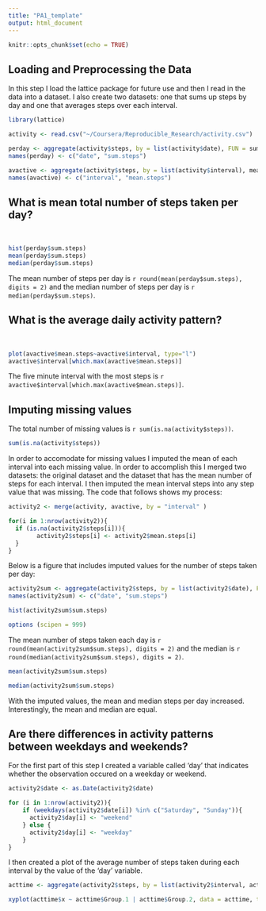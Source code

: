 ```yaml
---
title: "PA1_template"
output: html_document
---
```


```r
knitr::opts_chunk$set(echo = TRUE)
```

## Loading and Preprocessing the Data

In this step I load the lattice package for future use and then I read in the data into a dataset. I also create two datasets: one that sums up steps by day and one that averages steps over each interval. 

```r

library(lattice)

activity <- read.csv("~/Coursera/Reproducible_Research/activity.csv")

perday <- aggregate(activity$steps, by = list(activity$date), FUN = sum, na.rm = TRUE)
names(perday) <- c("date", "sum.steps")

avactive <- aggregate(activity$steps, by = list(activity$interval), mean, na.rm = TRUE)
names(avactive) <- c("interval", "mean.steps")

```

## What is mean total number of steps taken per day?  
<br>
```r
hist(perday$sum.steps)
mean(perday$sum.steps)
median(perday$sum.steps)
```

The mean number of steps per day is `r round(mean(perday$sum.steps), digits = 2)` and the median number of steps per day is `r median(perday$sum.steps)`.

## What is the average daily activity pattern?
<br>
```r
plot(avactive$mean.steps~avactive$interval, type="l")
avactive$interval[which.max(avactive$mean.steps)]
```
The five minute interval with the most steps is `r avactive$interval[which.max(avactive$mean.steps)]`.

## Imputing missing values

The total number of missing values is `r sum(is.na(activity$steps))`.

```r
sum(is.na(activity$steps))
```

In order to accomodate for missing values I imputed the mean of each interval into each missing value. In order to accomplish this I merged two datasets: the original dataset and the dataset that has the mean number of steps for each interval. I then imputed the mean interval steps into any step value that was missing. The code that follows shows my process:

```r
activity2 <- merge(activity, avactive, by = "interval" )

for(i in 1:nrow(activity2)){
  if (is.na(activity2$steps[i])){ 
        activity2$steps[i] <- activity2$mean.steps[i]
  }
}
```

Below is a figure that includes imputed values for the number of steps taken per day:

```r
activity2sum <- aggregate(activity2$steps, by = list(activity2$date), FUN = sum)
names(activity2sum) <- c("date", "sum.steps")

hist(activity2sum$sum.steps)

options (scipen = 999)
```

The mean number of steps taken each day is `r round(mean(activity2sum$sum.steps), digits = 2)` and the median is `r round(median(activity2sum$sum.steps), digits = 2)`.

```r
mean(activity2sum$sum.steps)

median(activity2sum$sum.steps)
```

With the imputed values, the mean and median steps per day increased. Interestingly, the mean and median are equal. 

## Are there differences in activity patterns between weekdays and weekends?

For the first part of this step I created a variable called 'day' that indicates whether the observation occured on a weekday or weekend.

```r
activity2$date <- as.Date(activity2$date)

for (i in 1:nrow(activity2)){
    if (weekdays(activity2$date[i]) %in% c("Saturday", "Sunday")){
      activity2$day[i] <- "weekend"
    } else {
      activity2$day[i] <- "weekday"
    }
}
```

I then created a plot of the average number of steps taken during each interval by the value of the 'day' variable. 

```r
acttime <- aggregate(activity2$steps, by = list(activity2$interval, activity2$day), FUN = mean)

xyplot(acttime$x ~ acttime$Group.1 | acttime$Group.2, data = acttime, type = "l", xlab = "Interval", ylab = "Mean steps")
```
